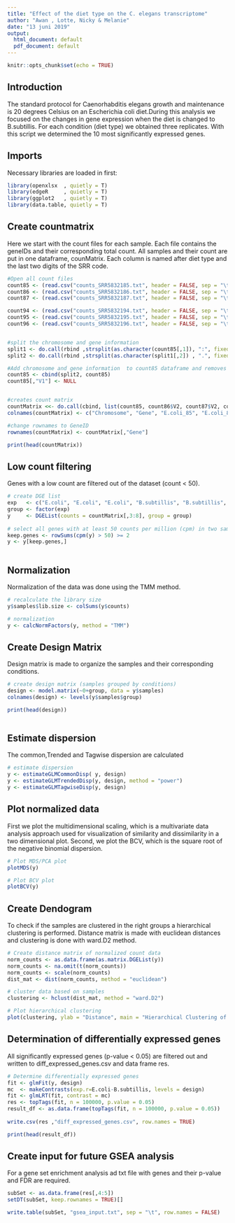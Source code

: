 ```yaml
---
title: "Effect of the diet type on the C. elegans transcriptome"
author: "Awan , Lotte, Nicky & Melanie"
date: "13 juni 2019"
output:
  html_document: default
  pdf_document: default
---
```


```r
knitr::opts_chunk$set(echo = TRUE)
```

## Introduction

The standard protocol for Caenorhabditis elegans growth and maintenance is 20 degrees Celsius on an Escherichia coli diet.During this analysis we focused on the changes in gene expression when the diet is changed to B.subtillis. 
For each condition (diet type) we obtained three replicates. With this script we determined the 10 most significantly expressed genes.


## Imports

Necessary libraries are loaded in first:
```r
library(openxlsx  , quietly = T)
library(edgeR     , quietly = T)
library(ggplot2   , quietly = T)
library(data.table, quietly = T)
```


## Create countmatrix

Here we start with the count files for each sample. Each file contains the geneIDs and their corresponding total count. All samples and their count are put in one dataframe, counMatrix. Each column is named after diet type and the last two digits of the SRR code. 

```r
  
#Open all count files
count85 <- (read.csv("counts_SRR5832185.txt", header = FALSE, sep = "\t"))
count86 <- (read.csv("counts_SRR5832186.txt", header = FALSE, sep = "\t"))
count87 <- (read.csv("counts_SRR5832187.txt", header = FALSE, sep = "\t"))

count94 <- (read.csv("counts_SRR5832194.txt", header = FALSE, sep = "\t"))
count95 <- (read.csv("counts_SRR5832195.txt", header = FALSE, sep = "\t"))
count96 <- (read.csv("counts_SRR5832196.txt", header = FALSE, sep = "\t"))


#split the chromosome and gene information
split1 <- do.call(rbind ,strsplit(as.character(count85[,1]), ":", fixed = TRUE))
split2 <- do.call(rbind ,strsplit(as.character(split1[,2]) , ".", fixed = TRUE))

#Add chromosome and gene information  to count85 dataframe and removes old column
count85 <- cbind(split2, count85)
count85[,"V1"] <- NULL


#creates count matrix 
countMatrix <<- do.call(cbind, list(count85, count86$V2, count87$V2, count94$V2, count95$V2, count96$V2))
colnames(countMatrix) <- c("Chromosome", "Gene", "E.coli_85", "E.coli_86", "E.coli_87", "B.subtillis_94", "B.subtillis_95", "B.subtillis_96")

#change rownames to GeneID
rownames(countMatrix) <- countMatrix[,"Gene"]

print(head(countMatrix))

```


## Low count filtering 

Genes with a low count are filtered out of the dataset (count < 50).

```r

# create DGE list
exp   <- c("E.coli", "E.coli", "E.coli", "B.subtillis", "B.subtillis", "B.subtillis")
group <- factor(exp)
y     <- DGEList(counts = countMatrix[,3:8], group = group)
  
# select all genes with at least 50 counts per million (cpm) in two samples
keep.genes <- rowSums(cpm(y) > 50) >= 2
y <- y[keep.genes,]
  
```


## Normalization

Normalization of the data was done using the TMM method.

```r
# recalculate the library size
y$samples$lib.size <- colSums(y$counts)

# normalization
y <- calcNormFactors(y, method = "TMM")
```


## Create Design Matrix

Design matrix is made to organize the samples and their corresponding conditions. 

```r
# create design matrix (samples grouped by conditions)
design <- model.matrix(~0+group, data = y$samples)
colnames(design) <- levels(y$samples$group)

print(head(design))
  
```


## Estimate dispersion

The common,Trended and Tagwise dispersion are calculated

```r
# estimate dispersion
y <- estimateGLMCommonDisp( y, design)
y <- estimateGLMTrendedDisp(y, design, method = "power")
y <- estimateGLMTagwiseDisp(y, design)
```


## Plot normalized data

First we plot the multidimensional scaling, which is a multivariate data analysis approach used for visualization of similarity and dissimilarity in a two dimensional plot. Second, we plot the BCV, which is the square root of the negative binomial dispersion. 

```r
# Plot MDS/PCA plot
plotMDS(y)

# Plot BCV plot
plotBCV(y)
```

## Create Dendogram

To check if the samples are clustered in the right groups a hierarchical clustering is performed. Distance matrix is made with euclidean distances and clustering is done with ward.D2 method. 

```r
# Create distance matrix of normalized count data
norm_counts <- as.data.frame(as.matrix.DGEList(y))
norm_counts <- na.omit(t(norm_counts))
norm_counts <- scale(norm_counts)
dist_mat <- dist(norm_counts, method = "euclidean")

# cluster data based on samples 
clustering <- hclust(dist_mat, method = "ward.D2")

# Plot hierarchical clustering
plot(clustering, ylab = "Distance", main = "Hierarchical Clustering of Samples")
```

## Determination of differentially expressed genes

All significantly expressed genes (p-value < 0.05) are filtered out and written to diff_expressed_genes.csv and data frame res. 

```r
# Determine differentially expressed genes
fit <- glmFit(y, design)
mc  <- makeContrasts(exp.r=E.coli-B.subtillis, levels = design)
fit <- glmLRT(fit, contrast = mc)
res <- topTags(fit, n = 100000, p.value = 0.05)
result_df <- as.data.frame(topTags(fit, n = 100000, p.value = 0.05))
  
write.csv(res ,"diff_expressed_genes.csv", row.names = TRUE)

print(head(result_df))
```

## Create input for future GSEA analysis

For a gene set enrichment analysis ad txt file with genes and their p-value and FDR are required. 

```r
subSet <- as.data.frame(res[,4:5])
setDT(subSet, keep.rownames = TRUE)[]

write.table(subSet, "gsea_input.txt", sep = "\t", row.names = FALSE)
```










